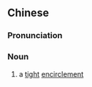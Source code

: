 {{also|重围}}
==Chinese==
{{zh-forms|s=重围}}

===Pronunciation===
{{zh-pron
|m=chóngwéi
|h=pfs=chhùng-vì
|cat=n
}}

===Noun===
{{zh-noun}}

# a [[tight]] [[encirclement]]